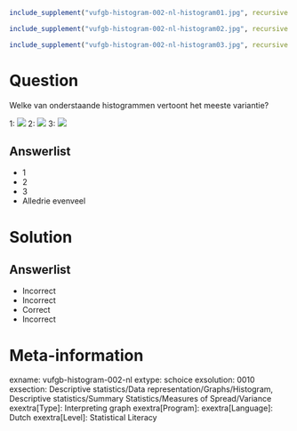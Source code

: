 ```r
include_supplement("vufgb-histogram-002-nl-histogram01.jpg", recursive = TRUE)
```
```r
include_supplement("vufgb-histogram-002-nl-histogram02.jpg", recursive = TRUE)
```
```r
include_supplement("vufgb-histogram-002-nl-histogram03.jpg", recursive = TRUE)
```
Question
========

Welke van onderstaande histogrammen vertoont het meeste variantie?

1:
![](vufgb-histogram-002-nl-histogram01.jpg)
2:
![](vufgb-histogram-002-nl-histogram02.jpg)
3:
![](vufgb-histogram-002-nl-histogram03.jpg)

Answerlist
----------
* 1
* 2
* 3
* Alledrie evenveel

Solution
========

Answerlist
----------
* Incorrect
* Incorrect
* Correct
* Incorrect

Meta-information
================
exname: vufgb-histogram-002-nl
extype: schoice
exsolution: 0010
exsection: Descriptive statistics/Data representation/Graphs/Histogram, Descriptive statistics/Summary Statistics/Measures of Spread/Variance
exextra[Type]: Interpreting graph
exextra[Program]: 
exextra[Language]: Dutch
exextra[Level]: Statistical Literacy
